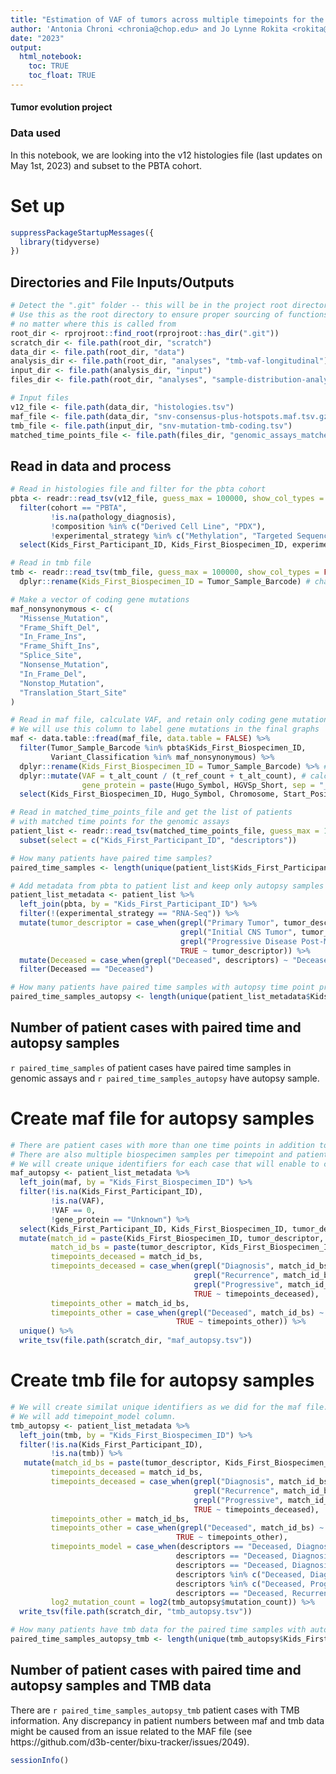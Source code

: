 ```yaml
---
title: "Estimation of VAF of tumors across multiple timepoints for the autopsy samples in the PBTA Cohort"
author: 'Antonia Chroni <chronia@chop.edu> and Jo Lynne Rokita <rokita@chop.edu> for D3B'
date: "2023"
output:
  html_notebook:
    toc: TRUE
    toc_float: TRUE
---
```


#### Tumor evolution project 

### Data used 
In this notebook, we are looking into the v12 histologies file (last updates on May 1st, 2023) and subset to the PBTA cohort.

# Set up

```r
suppressPackageStartupMessages({
  library(tidyverse)
})
```

## Directories and File Inputs/Outputs

```r
# Detect the ".git" folder -- this will be in the project root directory
# Use this as the root directory to ensure proper sourcing of functions 
# no matter where this is called from
root_dir <- rprojroot::find_root(rprojroot::has_dir(".git"))
scratch_dir <- file.path(root_dir, "scratch")
data_dir <- file.path(root_dir, "data")
analysis_dir <- file.path(root_dir, "analyses", "tmb-vaf-longitudinal")
input_dir <- file.path(analysis_dir, "input")
files_dir <- file.path(root_dir, "analyses", "sample-distribution-analysis", "results")

# Input files
v12_file <- file.path(data_dir, "histologies.tsv")
maf_file <- file.path(data_dir, "snv-consensus-plus-hotspots.maf.tsv.gz")
tmb_file <- file.path(input_dir, "snv-mutation-tmb-coding.tsv")
matched_time_points_file <- file.path(files_dir, "genomic_assays_matched_time_points.tsv") # file from add-sample-distribution module
```

## Read in data and process

```r
# Read in histologies file and filter for the pbta cohort
pbta <- readr::read_tsv(v12_file, guess_max = 100000, show_col_types = FALSE) %>%
  filter(cohort == "PBTA",
         !is.na(pathology_diagnosis),
         !composition %in% c("Derived Cell Line", "PDX"),
         !experimental_strategy %in% c("Methylation", "Targeted Sequencing")) %>%
  select(Kids_First_Participant_ID, Kids_First_Biospecimen_ID, experimental_strategy, tumor_descriptor, age_at_diagnosis_days, age_last_update_days, cancer_predispositions, broad_histology, short_histology, cancer_group) 

# Read in tmb file
tmb <- readr::read_tsv(tmb_file, guess_max = 100000, show_col_types = FALSE) %>%
  dplyr::rename(Kids_First_Biospecimen_ID = Tumor_Sample_Barcode) # change name of the biospecimen to match the one from the histologies files

# Make a vector of coding gene mutations
maf_nonsynonymous <- c(
  "Missense_Mutation",
  "Frame_Shift_Del",
  "In_Frame_Ins",
  "Frame_Shift_Ins",
  "Splice_Site",
  "Nonsense_Mutation",
  "In_Frame_Del",
  "Nonstop_Mutation",
  "Translation_Start_Site"
)

# Read in maf file, calculate VAF, and retain only coding gene mutations
# We will use this column to label gene mutations in the final graphs
maf <- data.table::fread(maf_file, data.table = FALSE) %>% 
  filter(Tumor_Sample_Barcode %in% pbta$Kids_First_Biospecimen_ID,
         Variant_Classification %in% maf_nonsynonymous) %>%
  dplyr::rename(Kids_First_Biospecimen_ID = Tumor_Sample_Barcode) %>% # change name of the biospecimen to match the one from the histologies files
  dplyr::mutate(VAF = t_alt_count / (t_ref_count + t_alt_count), # calculate VAF 
                gene_protein = paste(Hugo_Symbol, HGVSp_Short, sep = "_")) %>%  # concatenate gene and protein information
  select(Kids_First_Biospecimen_ID, Hugo_Symbol, Chromosome, Start_Position, Variant_Classification, VAF, HGVSc, HGVSp, HGVSp_Short, gene_protein) 

# Read in matched_time_points_file and get the list of patients 
# with matched time points for the genomic assays
patient_list <- readr::read_tsv(matched_time_points_file, guess_max = 100000, show_col_types = FALSE) %>%
  subset(select = c("Kids_First_Participant_ID", "descriptors"))

# How many patients have paired time samples?
paired_time_samples <- length(unique(patient_list$Kids_First_Participant_ID))

# Add metadata from pbta to patient list and keep only autopsy samples
patient_list_metadata <- patient_list %>% 
  left_join(pbta, by = "Kids_First_Participant_ID") %>%
  filter(!(experimental_strategy == "RNA-Seq")) %>%
  mutate(tumor_descriptor = case_when(grepl("Primary Tumor", tumor_descriptor) ~ "Diagnosis", 
                                      grepl("Initial CNS Tumor", tumor_descriptor) ~ "Diagnosis", 
                                      grepl("Progressive Disease Post-Mortem", tumor_descriptor) ~ "Deceased", 
                                      TRUE ~ tumor_descriptor)) %>%
  mutate(Deceased = case_when(grepl("Deceased", descriptors) ~ "Deceased")) %>%
  filter(Deceased == "Deceased") 

# How many patients have paired time samples with autopsy time point present?
paired_time_samples_autopsy <- length(unique(patient_list_metadata$Kids_First_Participant_ID))
```

## Number of patient cases with paired time and autopsy samples

`r paired_time_samples` of patient cases have paired time samples in genomic assays and `r paired_time_samples_autopsy` have autopsy sample.

# Create maf file for autopsy samples

```r
# There are patient cases with more than one time points in addition to Deceased, e.g. Diagnosis and Progressive.
# There are also multiple biospecimen samples per timepoint and patient case.
# We will create unique identifiers for each case that will enable to create one plot for each case.
maf_autopsy <- patient_list_metadata %>% 
  left_join(maf, by = "Kids_First_Biospecimen_ID") %>%
  filter(!is.na(Kids_First_Participant_ID),
         !is.na(VAF),
         !VAF == 0, 
         !gene_protein == "Unknown") %>%
  select(Kids_First_Participant_ID, Kids_First_Biospecimen_ID, tumor_descriptor, experimental_strategy, Hugo_Symbol, gene_protein, VAF) %>%
  mutate(match_id = paste(Kids_First_Biospecimen_ID, tumor_descriptor, gene_protein, VAF, sep = "_"),
         match_id_bs = paste(tumor_descriptor, Kids_First_Biospecimen_ID, sep = "_"),
         timepoints_deceased = match_id_bs,
         timepoints_deceased = case_when(grepl("Diagnosis", match_id_bs) ~ "1",
                                         grepl("Recurrence", match_id_bs) ~ "2",
                                         grepl("Progressive", match_id_bs) ~ "3",
                                         TRUE ~ timepoints_deceased),
         timepoints_other = match_id_bs,
         timepoints_other = case_when(grepl("Deceased", match_id_bs) ~ "4",
                                     TRUE ~ timepoints_other)) %>%
  unique() %>%
  write_tsv(file.path(scratch_dir, "maf_autopsy.tsv"))
```

# Create tmb file for autopsy samples

```r
# We will create similat unique identifiers as we did for the maf file.
# We will add timepoint_model column.
tmb_autopsy <- patient_list_metadata %>% 
  left_join(tmb, by = "Kids_First_Biospecimen_ID") %>%
  filter(!is.na(Kids_First_Participant_ID),
         !is.na(tmb)) %>%
   mutate(match_id_bs = paste(tumor_descriptor, Kids_First_Biospecimen_ID, sep = "_"),
         timepoints_deceased = match_id_bs,
         timepoints_deceased = case_when(grepl("Diagnosis", match_id_bs) ~ "1",
                                         grepl("Recurrence", match_id_bs) ~ "2",
                                         grepl("Progressive", match_id_bs) ~ "3",
                                         TRUE ~ timepoints_deceased),
         timepoints_other = match_id_bs,
         timepoints_other = case_when(grepl("Deceased", match_id_bs) ~ "4",
                                     TRUE ~ timepoints_other),
         timepoints_model = case_when(descriptors == "Deceased, Diagnosis, Diagnosis, Progressive, Progressive" ~ "dx_pro", 
                                     descriptors == "Deceased, Diagnosis, Recurrence" ~ "dx_rec", descriptors %in% c("Deceased, Progressive, Recurrence", "Deceased, Progressive, Progressive, Recurrence", "Deceased, Progressive, Recurrence, Recurrence") ~ "pro_rec",
                                     descriptors == "Deceased, Diagnosis, Progressive, Recurrence" ~ "dx_pro_rec",
                                     descriptors %in% c("Deceased, Diagnosis", "Deceased, Diagnosis, Diagnosis", "Deceased, Diagnosis, Diagnosis, Diagnosis, Diagnosis") ~ "dx",
                                     descriptors %in% c("Deceased, Progressive", "Deceased, Progressive, Progressive") ~ "pro",
                                     descriptors == "Deceased, Recurrence" ~ "rec"),
         log2_mutation_count = log2(tmb_autopsy$mutation_count)) %>%
  write_tsv(file.path(scratch_dir, "tmb_autopsy.tsv"))

# How many patients have tmb data for the paired time samples with autopsy time point present?
paired_time_samples_autopsy_tmb <- length(unique(tmb_autopsy$Kids_First_Participant_ID))
```

## Number of patient cases with paired time and autopsy samples and TMB data

There are `r paired_time_samples_autopsy_tmb` patient cases with TMB information.
Any discrepancy in patient numbers between maf and tmb data might be caused from an issue related to the MAF file (see https://github.com/d3b-center/bixu-tracker/issues/2049).

```r
sessionInfo()
```
